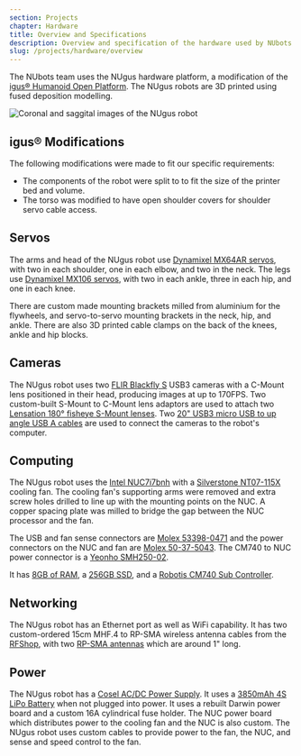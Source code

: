 ```yaml
---
section: Projects
chapter: Hardware
title: Overview and Specifications
description: Overview and specification of the hardware used by NUbots.
slug: /projects/hardware/overview
---
```


The NUbots team uses the NUgus hardware platform, a modification of the [igus® Humanoid Open Platform](http://www.nimbro.net/OP/). The NUgus robots are 3D printed using fused deposition modelling.

![Coronal and saggital images of the NUgus robot](../../../images/nugus.png 'Coronal and saggital images of the NUgus robot')

## igus® Modifications

The following modifications were made to fit our specific requirements:

- The components of the robot were split to to fit the size of the printer bed and volume.
- The torso was modified to have open shoulder covers for shoulder servo cable access.

## Servos

The arms and head of the NUgus robot use [Dynamixel MX64AR servos](http://emanual.robotis.com/docs/en/dxl/mx/mx-64/), with two in each shoulder, one in each elbow, and two in the neck. The legs use [Dynamixel MX106 servos](http://emanual.robotis.com/docs/en/dxl/mx/mx-106/), with two in each ankle, three in each hip, and one in each knee.

There are custom made mounting brackets milled from aluminium for the flywheels, and servo-to-servo mounting brackets in the neck, hip, and ankle. There are also 3D printed cable clamps on the back of the knees, ankle and hip blocks.

## Cameras

The NUgus robot uses two [FLIR Blackfly S](https://www.flir.com/products/blackfly-s-usb3?model=BFS-U3-13Y3C-C) USB3 cameras with a C-Mount lens positioned in their head, producing images at up to 170FPS. Two custom-built S-Mount to C-Mount lens adaptors are used to attach two [Lensation 180° fisheye S-Mount lenses](https://www.lensation.de/product/BF10M19828S118C/). Two [20" USB3 micro USB to up angle USB A cables](https://www.angledcables.com/parts/rr-aums-xxgr.html#RR-AUMS-20GR) are used to connect the cameras to the robot's computer.

## Computing

The NUgus robot uses the [Intel NUC7i7bnh](https://www.pccasegear.com/products/39044/intel-boxnuc7i7bnh-core-i7-7th-gen-nuc-barebone-kit) with a [Silverstone NT07-115X](https://www.silverstonetek.com/product.php?pid=442&area=en) cooling fan. The cooling fan's supporting arms were removed and extra screw holes drilled to line up with the mounting points on the NUC. A copper spacing plate was milled to bridge the gap between the NUC processor and the fan.

The USB and fan sense connectors are [Molex 53398-0471](https://au.element14.com/molex/51021-0400/connector-housing-rcpt-4pos/dp/9733116) and the power connectors on the NUC and fan are [Molex 50-37-5043](https://au.element14.com/molex/50-37-5043/connector-rcpt-4pos-1row-2-5mm/dp/9979565). The CM740 to NUC power connector is a [Yeonho SMH250-02](http://www.yeonho.com/cn/product/product_view.asp?part=device&page=&idx=128&listview=list2).

It has [8GB of RAM](https://www.pccasegear.com/products/33137/corsair-cmso8gx4m2a2133c15-8gb-2x4gb-ddr4-sodimm), a [256GB SSD](https://www.pccasegear.com/products/36613/intel-600p-series-256gb-m-2-ssd), and a [Robotis CM740 Sub Controller](<http://support.robotis.com/en/product/robotis-op2/sub_controller(cm-740).htm>).

## Networking

The NUgus robot has an Ethernet port as well as WiFi capability. It has two custom-ordered 15cm MHF.4 to RP-SMA wireless antenna cables from the [RFShop](https://rfshop.com.au/), with two [RP-SMA antennas](https://au.element14.com/microchip/rn-sma-s-rp/antenna-2-4ghz-1inch-w-rpsma/dp/2143323) which are around 1" long.

## Power

The NUgus robot has a [Cosel AC/DC Power Supply](https://www.powerbox.com.au/ac-dc-power-supplies/ac-dc-power-supply-cosel-pbb20c). It uses a [3850mAh 4S LiPo Battery](https://www.modelflight.com.au/dualsky-ultra-70-lipo-battery-3850mah-4s-70c.html) when not plugged into power. It uses a rebuilt Darwin power board and a custom 16A cylindrical fuse holder. The NUC power board which distributes power to the cooling fan and the NUC is also custom.
The NUgus robot uses custom cables to provide power to the fan, the NUC, and sense and speed control to the fan.

